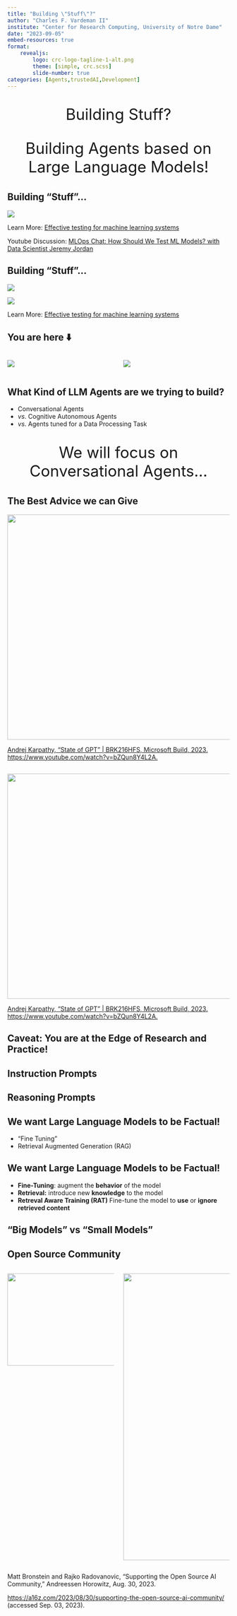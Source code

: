 ```yaml
---
title: "Building \"Stuff\"?"
author: "Charles F. Vardeman II"
institute: "Center for Research Computing, University of Notre Dame"
date: "2023-09-05"
embed-resources: true
format: 
    revealjs:
        logo: crc-logo-tagline-1-alt.png
        theme: [simple, crc.scss]
        slide-number: true
categories: [Agents,trustedAI,Development]
---
```


##

::: {style="font-size: 2.5em; text-align: center"}
::: {.fragment .strike}
::: {.fragment .fade-out}
Building Stuff?
:::
:::

::: {.fragment .fade-in}
Building Agents based on Large Language Models! 
:::
:::

## Building "Stuff"...
![](../tai_testing/effective_testing_ml_systems.png){fig-align="center"}

::: footer
Learn More: [Effective testing for machine learning systems](https://www.jeremyjordan.me/testing-ml/)

Youtube Discussion: [MLOps Chat: How Should We Test ML Models? with Data Scientist Jeremy Jordan](https://youtu.be/k0naEYedv5I)
:::

## Building "Stuff"...
:::{.fragment .fade-out}
![](software1-2023-09-01-1139.png){fig-align="center"}
:::

:::{.fragment .fade-in}
![](software2-2023-09-01-1139.png)
:::

::: footer
Learn More: [Effective testing for machine learning systems](https://www.jeremyjordan.me/testing-ml/)
:::

## You are here ⬇️

::: columns
::: {.column width="50%"}
![](php.png)
:::

::: {.column width="50%"}
![](netscape.png)
:::
:::

## What **Kind** of LLM Agents are we trying to build?

::: incremental
- Conversational Agents
- *vs*. Cognitive Autonomous Agents
- *vs*. Agents tuned for a Data Processing Task
:::

##
::: {style="font-size: 2.5em; text-align: center"}
We will focus on Conversational Agents...
:::

## The Best Advice we can Give
:::{.r-stack}
![](../nuggets_review/state_of_gpt.png){.center width="800" height="510"}
:::

::: footer
[Andrej Karpathy, "State of GPT" | BRK216HFS, Microsoft Build, 2023. https://www.youtube.com/watch?v=bZQun8Y4L2A.](https://youtu.be/bZQun8Y4L2A?si=9w68buJRCPUqAlch)
:::


##
:::{.r-stack}
![](../nuggets_review/state_of_gpt_pipeline.png){.center width="900" height="510"}
:::

::: footer
[Andrej Karpathy, "State of GPT" | BRK216HFS, Microsoft Build, 2023. https://www.youtube.com/watch?v=bZQun8Y4L2A.](https://youtu.be/bZQun8Y4L2A?si=9w68buJRCPUqAlch)
:::

## Caveat: You are at the **Edge** of Research and Practice! {.center}

## Instruction Prompts

## Reasoning Prompts

## We want Large Language Models to be **Factual**!

::: incremental
- "Fine Tuning"
- Retrieval Augmented Generation (RAG)
:::

## We want Large Language Models to be **Factual**!

- **Fine-Tuning**: augment the **behavior** of the model
- **Retrieval:** introduce new **knowledge** to the model
- **Retreval Aware Training (RAT)** Fine-tune the model to **use** or **ignore retrieved content**


## "Big Models" vs "Small Models"


## Open Source Community

::: columns
::: {.column width="50%"}
![](a16z_header.png){width="600" height="209"}
:::

::: {.column width="50%"}
![](a16z_grants.png){width="502" height="650"}
:::
:::

::: footer
Matt Bronstein and Rajko Radovanovic, “Supporting the Open Source AI Community,” Andreessen Horowitz, Aug. 30, 2023.

[https://a16z.com/2023/08/30/supporting-the-open-source-ai-community/](https://a16z.com/2023/08/30/supporting-the-open-source-ai-community/) (accessed Sep. 03, 2023).

:::